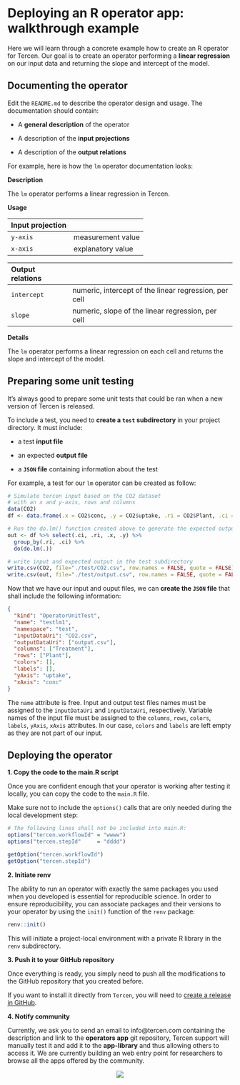 # Deploying an R operator app: walkthrough example

Here we will learn through a concrete example how to create an R operator for Tercen. Our goal is to create an operator performing a __linear regression__ on our input data and returning the slope and intercept of the model.

## Documenting the operator {-}

Edit the `README.md` to describe the operator design and usage. The documentation should contain:

* A __general description__ of the operator

* A description of the __input projections__

* A description of the __output relations__

For example, here is how the `lm` operator documentation looks:

**Description**

The `lm` operator performs a linear regression in Tercen.

**Usage**

Input projection|
:--|:--
`y-axis`| measurement value
`x-axis`| explanatory value

Output relations|
:--|:--
`intercept`| numeric, intercept of the linear regression, per cell
`slope`| numeric, slope of the linear regression, per cell


**Details**

The `lm` operator performs a linear regression on each cell and returns the slope and intercept of the model.

## Preparing some unit testing {-}

It's always good to prepare some unit tests that could be ran when a new version of Tercen is released.

To include a test, you need to __create a `test` subdirectory__ in your project directory. It must include:

* a test __input file__

* an expected __output file__

* a __`JSON` file__ containing information about the test

For example, a test for our `lm` operator can be created as follow:

```r
# Simulate tercen input based on the CO2 dataset 
# with an x and y-axis, rows and columns
data(CO2)
df <- data.frame(.x = CO2$conc, .y = CO2$uptake, .ri = CO2$Plant, .ci = CO2$Treatment)

# Run the do.lm() function created above to generate the expected output
out <- df %>% select(.ci, .ri, .x, .y) %>%
  group_by(.ri, .ci) %>%
  do(do.lm(.))

# write input and expected output in the test subdirectory
write.csv(CO2, file="./test/CO2.csv", row.names = FALSE, quote = FALSE)
write.csv(out, file="./test/output.csv", row.names = FALSE, quote = FALSE)
```
Now that we have our input and ouput files, we can __create the `JSON` file__ that shall include the following information:

```json
{
  "kind": "OperatorUnitTest",
  "name": "testlm1",
  "namespace": "test",
  "inputDataUri": "CO2.csv",
  "outputDataUri": ["output.csv"],
  "columns": ["Treatment"],
  "rows": ["Plant"],
  "colors": [],
  "labels": [],
  "yAxis": "uptake",
  "xAxis": "conc"
}
```
The `name` attribute is free. Input and output test files names must be assigned to the `inputDataUri` and `inputDataUri`, respectively. Variable names of the input file must be assigned to the `columns`, `rows`, `colors`, `labels`, `yAxis`, `xAxis` attributes. In our case,  `colors` and `labels` are left empty as they are not part of our input.

## Deploying the operator {-}

**1. Copy the code to the main.R script**

Once you are confident enough that your operator is working after testing it locally, you can copy the code to the `main.R` file.

Make sure not to include the `options()` calls that are only needed during the local development step:

```r
# The following lines shall not be included into main.R:
options("tercen.workflowId" = "wwww")
options("tercen.stepId"     = "dddd")

getOption("tercen.workflowId")
getOption("tercen.stepId")
```

**2. Initiate renv**

The ability to run an operator with exactly the same packages you used when you developed is essential for reproducible science. In order to ensure reproducibility, you can associate packages and their versions to your operator by using the `init()` function of the `renv` package: 

```r
renv::init()
```

This will initiate a project-local environment with a private R library in the `renv` subdirectory.

**3. Push it to your GitHub repository**

Once everything is ready, you simply need to push all the modifications to the GitHub repository that you created before.

If you want to install it directly from `Tercen`, you will need to [create a release in GitHub](https://help.github.com/en/github/administering-a-repository/managing-releases-in-a-repository).

**4. Notify community**

Currently, we ask you to send an email to info@tercen.com containing the description and link to the __operators app__ git repository, Tercen support will manually test it and add it to the __app-library__ and thus allowing others to access it. We are currently building an web entry point for researchers to browse all the apps offered by the community.


<center>![](images/goldfish.png)</center>
